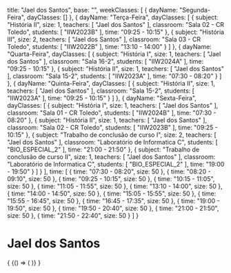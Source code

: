   title: "Jael dos Santos",
  base: "",
  weekClasses: [
    {
      dayName: "Segunda-Feira",
      dayClasses: []
    },
    {
      dayName: "Terça-Feira",
      dayClasses: [
        {
          subject: "História II",
          size: 1,
          teachers: [
            "Jael dos Santos"
          ],
          classroom: "Sala 02 - CR Toledo",
          students: [
            "IIW2023B"
          ],
          time: "09:25 - 10:15"
        },
        {
          subject: "História III",
          size: 2,
          teachers: [
            "Jael dos Santos"
          ],
          classroom: "Sala 03 - CR Toledo",
          students: [
            "IIW2022B"
          ],
          time: "13:10 - 14:00"
        }
      ]
    },
    {
      dayName: "Quarta-Feira",
      dayClasses: [
        {
          subject: "História I",
          size: 1,
          teachers: [
            "Jael dos Santos"
          ],
          classroom: "Sala 16-2",
          students: [
            "IIW2024A"
          ],
          time: "09:25 - 10:15"
        },
        {
          subject: "História II",
          size: 1,
          teachers: [
            "Jael dos Santos"
          ],
          classroom: "Sala 15-2",
          students: [
            "IIW2023A"
          ],
          time: "07:30 - 08:20"
        }
      ]
    },
    {
      dayName: "Quinta-Feira",
      dayClasses: [
        {
          subject: "História II",
          size: 1,
          teachers: [
            "Jael dos Santos"
          ],
          classroom: "Sala 15-2",
          students: [
            "IIW2023A"
          ],
          time: "09:25 - 10:15"
        }
      ]
    },
    {
      dayName: "Sexta-Feira",
      dayClasses: [
        {
          subject: "História I",
          size: 1,
          teachers: [
            "Jael dos Santos"
          ],
          classroom: "Sala 01 - CR Toledo",
          students: [
            "IIW2024B"
          ],
          time: "07:30 - 08:20"
        },
        {
          subject: "História II",
          size: 1,
          teachers: [
            "Jael dos Santos"
          ],
          classroom: "Sala 02 - CR Toledo",
          students: [
            "IIW2023B"
          ],
          time: "09:25 - 10:15"
        },
        {
          subject: "Trabalho de conclusão de curso I",
          size: 2,
          teachers: [
            "Jael dos Santos"
          ],
          classroom: "Laboratório de Informatica C",
          students: [
            "BIO_ESPECIAL_2"
          ],
          time: "21:00 - 21:50"
        },
        {
          subject: "Trabalho de conclusão de curso II",
          size: 1,
          teachers: [
            "Jael dos Santos"
          ],
          classroom: "Laboratório de Informatica C",
          students: [
            "BIO_ESPECIAL_2"
          ],
          time: "19:00 - 19:50"
        }
      ]
    }
  ],
  time: [
    {
      time: "07:30 - 08:20",
      size: 50
    },
    {
      time: "08:20 - 09:10",
      size: 50
    },
    {
      time: "09:25 - 10:15",
      size: 50
    },
    {
      time: "10:15 - 11:05",
      size: 50
    },
    {
      time: "11:05 - 11:55",
      size: 50
    },
    {
      time: "13:10 - 14:00",
      size: 50
    },
    {
      time: "14:00 - 14:50",
      size: 50
    },
    {
      time: "15:05 - 15:55",
      size: 50
    },
    {
      time: "15:55 - 16:45",
      size: 50
    },
    {
      time: "16:45 - 17:35",
      size: 50
    },
    {
      time: "19:00 - 19:50",
      size: 50
    },
    {
      time: "19:50 - 20:40",
      size: 50
    },
    {
      time: "21:00 - 21:50",
      size: 50
    },
    {
      time: "21:50 - 22:40",
      size: 50
    }
  ]
}

# Jael dos Santos

<div>
  {
    <BrowserOnly>
      {() => (
        <Grid
          title={data.title}
          weekClasses={data.weekClasses}
          time={data.time}
        />
      )}
    </BrowserOnly>
  }
</div>
